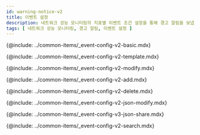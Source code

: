 ```yaml
---
id: warning-notice-v2
title: 이벤트 설정
description: 네트워크 성능 모니터링의 지표별 이벤트 조건 설정을 통해 경고 알림을 보냅니다.
tags: [ 네트워크 성능 모니터링, 경고 알림, 이벤트 설정 ]
---
```


{@include: ../common-items/_event-config-v2-basic.mdx} 

<!--기본 이벤트 템플릿-->
{@include: ../common-items/_event-config-v2-template.mdx}

<!--이벤트 수정하기-->
{@include: ../common-items/_event-config-v2-modify.mdx}

<!--이벤트 추가하기-->
{@include: ../common-items/_event-config-v2-add.mdx}

<!--이벤트 삭제하기-->
{@include: ../common-items/_event-config-v2-delete.mdx}

<!--JSON 형식으로 수정하기-->
{@include: ../common-items/_event-config-v2-json-modify.mdx} 

<!--JSON 파일로 공유하기-->
{@include: ../common-items/_event-config-v3-json-share.mdx}

<!--이벤트 검색하기-->
{@include: ../common-items/_event-config-v2-search.mdx} 